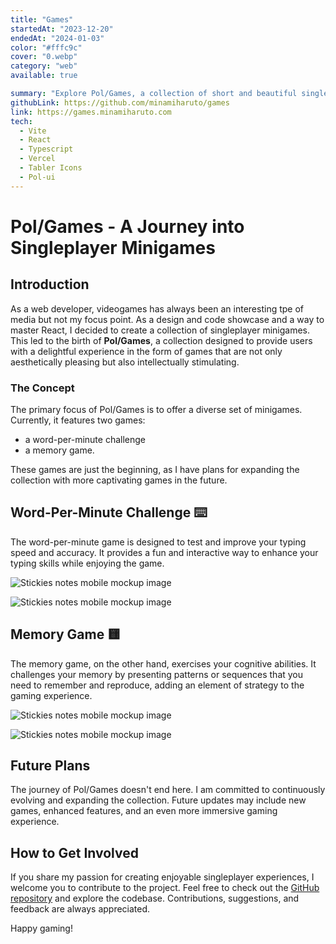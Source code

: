 ```yaml
---
title: "Games"
startedAt: "2023-12-20"
endedAt: "2024-01-03"
color: "#fffc9c"
cover: "0.webp"
category: "web"
available: true

summary: "Explore Pol/Games, a collection of short and beautiful singleplayer minigames.  Designed to provide users with a delightful experience in the form of games."
githubLink: https://github.com/minamiharuto/games
link: https://games.minamiharuto.com
tech: 
  - Vite
  - React
  - Typescript
  - Vercel
  - Tabler Icons
  - Pol-ui
---
```


# Pol/Games - A Journey into Singleplayer Minigames

## Introduction

As a web developer, videogames has always been an interesting tpe of media but not my focus point.
As a design and code showcase and a way to master React, I decided to create a collection of singleplayer minigames.
This led to the birth of **Pol/Games**, a collection designed to provide users with a delightful experience in the form of games that are not only aesthetically pleasing but also intellectually stimulating.

### The Concept

The primary focus of Pol/Games is to offer a diverse set of minigames. Currently, it features two games:

- a word-per-minute challenge
- a memory game.

These games are just the beginning, as I have plans for expanding the collection with more captivating games in the future.

## Word-Per-Minute Challenge ⌨️

The word-per-minute game is designed to test and improve your typing speed and accuracy. It provides a fun and interactive way to enhance your typing skills while enjoying the game.

<div className="flex flex-col md:flex-row justify-center items-center gap-8"> 
 
  <Image
    alt="Stickies notes mobile mockup image"
    width={200}
    height={400}
    className="rounded-xl h-full max-h-[400px] my-8 object-contain show-animation"
    src="/media/projects/games/3.png"
  />


  <Image
    alt="Stickies notes mobile mockup image"
    width={400}
    height={300}
    className="rounded-xl h-full max-h-[300px] my-8 object-contain show-animation"
    src="/media/projects/games/4.png"
  />
 
</div>

## Memory Game 🟨

The memory game, on the other hand, exercises your cognitive abilities. It challenges your memory by presenting patterns or sequences that you need to remember and reproduce, adding an element of strategy to the gaming experience.

<div className="flex flex-col md:flex-row justify-center items-center gap-8"> 
 
  <Image
    alt="Stickies notes mobile mockup image"
    width={500}
    height={300}
    className="rounded-xl h-full max-h-[300px] my-8 object-contain show-animation"
    src="/media/projects/games/1.webp"
  />


  <Image
    alt="Stickies notes mobile mockup image"
    width={200}
    height={400}
    className="rounded-xl h-full max-h-[400px] my-8 object-contain show-animation"
    src="/media/projects/games/2.png"
  />
 
</div>

## Future Plans

The journey of Pol/Games doesn't end here. I am committed to continuously evolving and expanding the collection. Future updates may include new games, enhanced features, and an even more immersive gaming experience.

## How to Get Involved

If you share my passion for creating enjoyable singleplayer experiences, I welcome you to contribute to the project. Feel free to check out the [GitHub repository](https://github.com/minamiharuto/games) and explore the codebase. Contributions, suggestions, and feedback are always appreciated.

Happy gaming!
